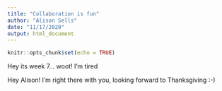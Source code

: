 ```yaml
---
title: "Collaboration is fun"
author: "Alison Sells"
date: "11/17/2020"
output: html_document
---
```


```r
knitr::opts_chunk$set(echo = TRUE)
```

Hey its week 7... woot! I'm tired

Hey Alison! I'm right there with you, looking forward to Thanksgiving :-)